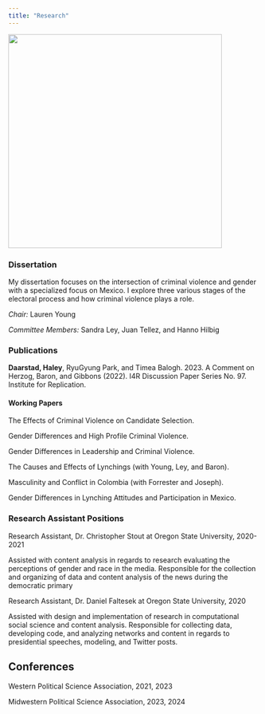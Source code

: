 ```yaml
---
title: "Research"
---
```


![](pic02.jpg){fig-align="center" width="429"}

### Dissertation

My dissertation focuses on the intersection of criminal violence and gender with a specialized focus on Mexico. I explore three various stages of the electoral process and how criminal violence plays a role.

*Chair:* Lauren Young

*Committee Members:* Sandra Ley, Juan Tellez, and Hanno Hilbig

### Publications

**Daarstad, Haley**, RyuGyung Park, and Timea Balogh. 2023. A Comment on Herzog, Baron, and Gibbons (2022). I4R Discussion Paper Series No. 97. Institute for Replication.

#### Working Papers

The Effects of Criminal Violence on Candidate Selection.

Gender Differences and High Profile Criminal Violence.

Gender Differences in Leadership and Criminal Violence.

The Causes and Effects of Lynchings (with Young, Ley, and Baron).

Masculinity and Conflict in Colombia (with Forrester and Joseph).

Gender Differences in Lynching Attitudes and Participation in Mexico.

### Research Assistant Positions

Research Assistant, Dr. Christopher Stout at Oregon State University, 2020-2021

Assisted with content analysis in regards to research evaluating the perceptions of gender and race in the media. Responsible for the collection and organizing of data and content analysis of the news during the democratic primary

Research Assistant, Dr. Daniel Faltesek at Oregon State University, 2020

Assisted with design and implementation of research in computational social science and content analysis. Responsible for collecting data, developing code, and analyzing networks and content in regards to presidential speeches, modeling, and Twitter posts.

## Conferences

Western Political Science Association, 2021, 2023

Midwestern Political Science Association, 2023, 2024
